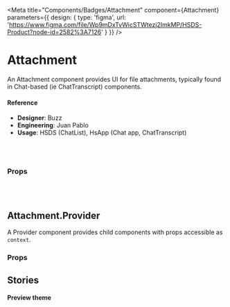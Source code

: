 
<Meta
  title="Components/Badges/Attachment"
  component={Attachment}
  parameters={{
      design: {
        type: 'figma',
        url: 'https://www.figma.com/file/Wp9mDxTvWicSTWtezj2ImkMP/HSDS-Product?node-id=2582%3A7126'
      }
    }}
/>

# Attachment

An Attachment component provides UI for file attachments, typically found in Chat-based (ie ChatTranscript) components.

<Preview>
  <Story name="default">
    <Attachment
      name={text('name', 'derek.png')}
      size={text('size', '5kb')}
      state={select(
        'state',
        {
          default: 'default',
          error: 'error',
        },
        'default'
      )}
      url={text(
        'url',
        'https://github.com/helpscout/hsds-react/raw/master/images/Blue.png'
      )}
    />
  </Story>
</Preview>

#### Reference

- **Designer**: Buzz
- **Engineering**: Juan Pablo
- **Usage**: HSDS (ChatList), HsApp (Chat app, ChatTranscript)

<br />
<br />

### Props

<Props of={Attachment} />

<br />
<br />

## Attachment.Provider

A Provider component provides child components with props accessible as `context`.

### Props

<Props of={Attachment.Provider} />

## Stories

#### Preview theme

<Preview>
  <Story name="Preview theme">
    <Attachment.Provider
      theme="preview"
    >
      <Attachment
        name={text('name', 'derek.png')}
        size={text('size', '5kb')}
        state={select(
          'state',
          {
            default: 'default',
            error: 'error',
          },
          'default'
        )}
        url={text(
          'url',
          'https://github.com/helpscout/hsds-react/raw/master/images/Blue.png'
        )}
      />
    </Attachment.Provider>
  </Story>
</Preview>
